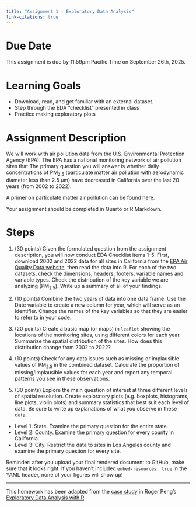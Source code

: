 ```yaml
---
title: "Assignment 1 - Exploratory Data Analysis"
link-citations: true
---
```


# Due Date

This assignment is due by 11:59pm Pacific Time on September 26th, 2025.

# Learning Goals
- Download, read, and get familiar with an external dataset. 
- Step through the EDA "checklist" presented in class
- Practice making exploratory plots


# Assignment Description

We will work with air pollution data from the U.S. Environmental Protection Agency (EPA). The EPA has a national monitoring network of air pollution sites that The primary question you will answer is whether daily concentrations of PM$_{2.5}$ (particulate matter air pollution with aerodynamic diameter less than 2.5 $\mu$m) have decreased in California over the last 20 years (from 2002 to 2022).

A primer on particulate matter air pollution can be found [here](https://www.epa.gov/pm-pollution/particulate-matter-pm-basics).

Your assignment should be completed in Quarto or R Markdown.

# Steps

1. (30 points) Given the formulated question from the assignment description, you will now
conduct EDA Checklist items 1-5. First, download 2002 and 2022 data for all
sites in California from the [EPA Air Quality Data
website](https://www.epa.gov/outdoor-air-quality-data/download-daily-data), then
read the data into R. For each of the two datasets, check the dimensions,
headers, footers, variable names and variable types. Check the distribution of
the key variable we are analyzing (PM$_{2.5}$). Write up a summary of all of
your findings.

2. (10 points) Combine the two years of data into one data frame. Use the Date variable to
create a new column for year, which will serve as an identifier. Change the
names of the key variables so that they are easier to refer to in your code.

3. (20 points) Create a basic map (or maps) in `leaflet` showing the locations of the
monitoring sites, using different colors for each year. Summarize the spatial
distribution of the sites. How does this distribution change from 2002 to 2022?

4. (10 points) Check for any data issues such as missing or implausible values of PM$_{2.5}$
in the combined dataset. Calculate the proportion of missing/implausible values
for each year and report any temporal patterns you see in these observations.

5. (30 points) Explore the main question of interest at three different levels of spatial
resolution. Create exploratory plots (e.g. boxplots, histograms, line plots,
violin plots) and summary statistics that best suit each level of data. Be sure
to write up explanations of what you observe in these data.

 - Level 1: State. Examine the primary question for the entire state.
 - Level 2: County. Examine the primary question for every county in California.
 - Level 3: City. Restrict the data to sites in Los Angeles county and examine the primary question for every site.

Reminder: after you upload your final rendered document to GitHub, make sure
that it looks right. If you haven't included `embed-resources: true` in the YAML
header, none of your figures will show up!

---

This homework has been adapted from the [case study](https://bookdown.org/rdpeng/exdata/data-analysis-case-study-changes-in-fine-particle-air-pollution-in-the-u-s-.html) in Roger Peng's [Exploratory Data Analysis with R](https://bookdown.org/rdpeng/exdata/)

